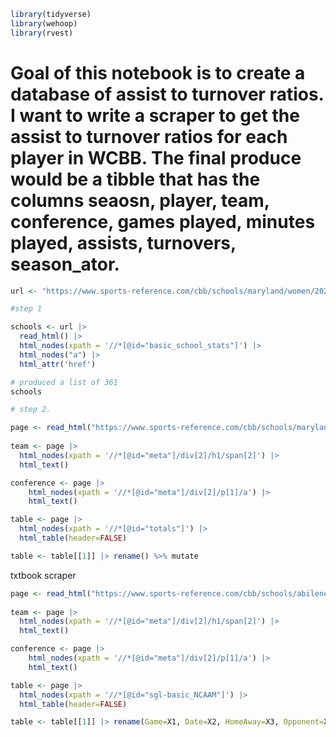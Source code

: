 ```r
library(tidyverse)
library(wehoop)
library(rvest)
```

# Goal of this notebook is to create a database of assist to turnover ratios. I want to write a scraper to get the assist to turnover ratios for each player in WCBB. The final produce would be a tibble that has the columns seaosn, player, team, conference, games played, minutes played, assists, turnovers, season_ator. 

```r
url <- "https://www.sports-reference.com/cbb/schools/maryland/women/2023.html"
```

```r
#step 1

schools <- url |>
  read_html() |>
  html_nodes(xpath = '//*[@id="basic_school_stats"]') |>
  html_nodes("a") |>
  html_attr('href')

# produced a list of 361
schools

```

```r
# step 2.

page <- read_html("https://www.sports-reference.com/cbb/schools/maryland/women/2023.html")
  
team <- page |>
  html_nodes(xpath = '//*[@id="meta"]/div[2]/h1/span[2]') |>
  html_text()

conference <- page |>
    html_nodes(xpath = '//*[@id="meta"]/div[2]/p[1]/a') |>
    html_text()

table <- page |>
  html_nodes(xpath = '//*[@id="totals"]') |>
  html_table(header=FALSE)

table <- table[[1]] |> rename() %>% mutate

```


txtbook scraper 

```r
page <- read_html("https://www.sports-reference.com/cbb/schools/abilene-christian/2023-gamelogs.html")
  
team <- page |>
  html_nodes(xpath = '//*[@id="meta"]/div[2]/h1/span[2]') |>
  html_text()

conference <- page |>
    html_nodes(xpath = '//*[@id="meta"]/div[2]/p[1]/a') |>
    html_text()

table <- page |>
  html_nodes(xpath = '//*[@id="sgl-basic_NCAAM"]') |>
  html_table(header=FALSE)

table <- table[[1]] |> rename(Game=X1, Date=X2, HomeAway=X3, Opponent=X4, W_L=X5, TeamScore=X6, OpponentScore=X7, TeamFG=X8, TeamFGA=X9, TeamFGPCT=X10, Team3P=X11, Team3PA=X12, Team3PPCT=X13, TeamFT=X14, TeamFTA=X15, TeamFTPCT=X16, TeamOffRebounds=X17, TeamTotalRebounds=X18, TeamAssists=X19, TeamSteals=X20, TeamBlocks=X21, TeamTurnovers=X22, TeamPersonalFouls=X23, Blank=X24, OpponentFG=X25, OpponentFGA=X26, OpponentFGPCT=X27, Opponent3P=X28, Opponent3PA=X29, Opponent3PPCT=X30, OpponentFT=X31, OpponentFTA=X32, OpponentFTPCT=X33, OpponentOffRebounds=X34, OpponentTotalRebounds=X35, OpponentAssists=X36, OpponentSteals=X37, OpponentBlocks=X38, OpponentTurnovers=X39, OpponentPersonalFouls=X40) |> filter(Game != "") |> filter(Game != "G") |> mutate(Team=team, Conference=conference) |> mutate_at(vars(-Team, -Conference, -Date, -Opponent, -HomeAway, -W_L), as.numeric) |> mutate(Date = ymd(Date)) 
```

